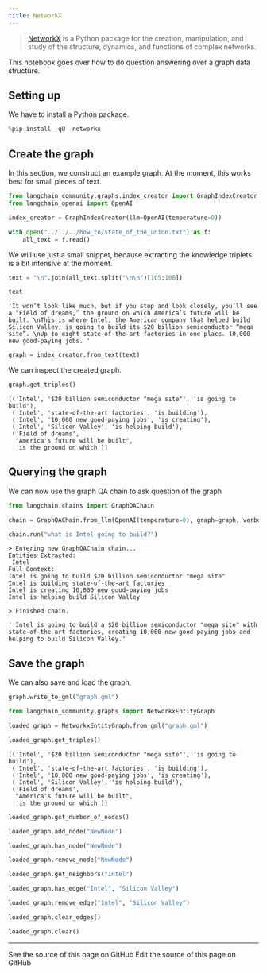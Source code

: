 ```yaml
---
title: NetworkX
---
```


>[NetworkX](https://networkx.org/) is a Python package for the creation, manipulation, and study of the structure, dynamics, and functions of complex networks.

This notebook goes over how to do question answering over a graph data structure.

## Setting up

We have to install a Python package.

```python
%pip install -qU  networkx
```

## Create the graph

In this section, we construct an example graph. At the moment, this works best for small pieces of text.

```python
from langchain_community.graphs.index_creator import GraphIndexCreator
from langchain_openai import OpenAI
```

```python
index_creator = GraphIndexCreator(llm=OpenAI(temperature=0))
```

```python
with open("../../../how_to/state_of_the_union.txt") as f:
    all_text = f.read()
```

We will use just a small snippet, because extracting the knowledge triplets is a bit intensive at the moment.

```python
text = "\n".join(all_text.split("\n\n")[105:108])
```

```python
text
```

```output
'It won’t look like much, but if you stop and look closely, you’ll see a “Field of dreams,” the ground on which America’s future will be built. \nThis is where Intel, the American company that helped build Silicon Valley, is going to build its $20 billion semiconductor “mega site”. \nUp to eight state-of-the-art factories in one place. 10,000 new good-paying jobs. '
```

```python
graph = index_creator.from_text(text)
```

We can inspect the created graph.

```python
graph.get_triples()
```

```output
[('Intel', '$20 billion semiconductor "mega site"', 'is going to build'),
 ('Intel', 'state-of-the-art factories', 'is building'),
 ('Intel', '10,000 new good-paying jobs', 'is creating'),
 ('Intel', 'Silicon Valley', 'is helping build'),
 ('Field of dreams',
  "America's future will be built",
  'is the ground on which')]
```

## Querying the graph

We can now use the graph QA chain to ask question of the graph

```python
from langchain.chains import GraphQAChain
```

```python
chain = GraphQAChain.from_llm(OpenAI(temperature=0), graph=graph, verbose=True)
```

```python
chain.run("what is Intel going to build?")
```

```output
> Entering new GraphQAChain chain...
Entities Extracted:
 Intel
Full Context:
Intel is going to build $20 billion semiconductor "mega site"
Intel is building state-of-the-art factories
Intel is creating 10,000 new good-paying jobs
Intel is helping build Silicon Valley

> Finished chain.
```

```output
' Intel is going to build a $20 billion semiconductor "mega site" with state-of-the-art factories, creating 10,000 new good-paying jobs and helping to build Silicon Valley.'
```

## Save the graph

We can also save and load the graph.

```python
graph.write_to_gml("graph.gml")
```

```python
from langchain_community.graphs import NetworkxEntityGraph
```

```python
loaded_graph = NetworkxEntityGraph.from_gml("graph.gml")
```

```python
loaded_graph.get_triples()
```

```output
[('Intel', '$20 billion semiconductor "mega site"', 'is going to build'),
 ('Intel', 'state-of-the-art factories', 'is building'),
 ('Intel', '10,000 new good-paying jobs', 'is creating'),
 ('Intel', 'Silicon Valley', 'is helping build'),
 ('Field of dreams',
  "America's future will be built",
  'is the ground on which')]
```

```python
loaded_graph.get_number_of_nodes()
```

```python
loaded_graph.add_node("NewNode")
```

```python
loaded_graph.has_node("NewNode")
```

```python
loaded_graph.remove_node("NewNode")
```

```python
loaded_graph.get_neighbors("Intel")
```

```python
loaded_graph.has_edge("Intel", "Silicon Valley")
```

```python
loaded_graph.remove_edge("Intel", "Silicon Valley")
```

```python
loaded_graph.clear_edges()
```

```python
loaded_graph.clear()
```

---

<CardGroup cols={2}>
  <Card title="View Source" icon="eye" href="https://github.com/langchain-ai/docs/blob/main/src/oss/python/integrations/graphs/networkx.mdx">
    See the source of this page on GitHub
  </Card>
  <Card title="Edit Source" icon="pen-to-square" href="https://github.com/langchain-ai/docs/edit/main/src/oss/python/integrations/graphs/networkx.mdx">
    Edit the source of this page on GitHub
  </Card>
</CardGroup>
